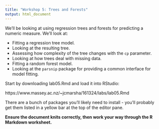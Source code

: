 ```yaml
---
title: "Workshop 5: Trees and Forests"
output: html_document
---
```


We'll be looking at using regression trees and forests for predicting a numeric measure. We'll look at:

- Fitting a regression tree model.
- Looking at the resulting tree.
- Assessing how complexity of the tree changes with the `cp` parameter.
- Looking at how trees deal with missing data.
- Fitting a random forest model.
- Looking at the `parsnip` package for providing a common interface for model fitting.

Start by downloading lab05.Rmd and load it into RStudio:

https://www.massey.ac.nz/~jcmarsha/161324/labs/lab05.Rmd

There are a bunch of packages you'll likely need to install - you'll probably get them listed in a yellow bar at the top of the editor pane.

**Ensure the document knits correctly, then work your way through the R Markdown worksheet.**
